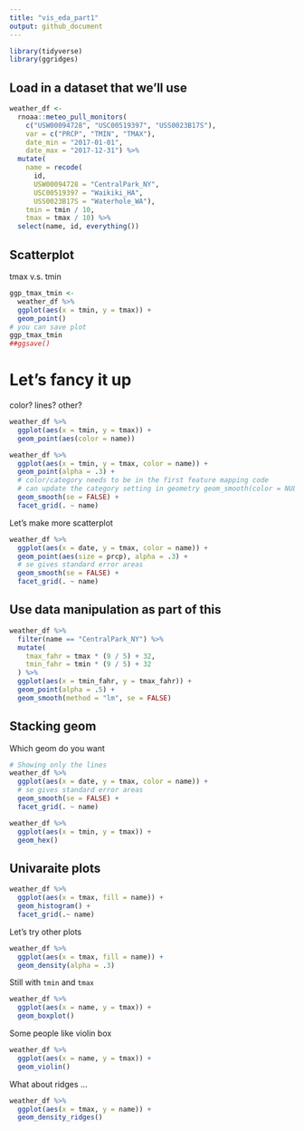 ```yaml
---
title: "vis_eda_part1"
output: github_document
---
```


```r
library(tidyverse)
library(ggridges)
```

## Load in a dataset that we'll use

```r
weather_df <- 
  rnoaa::meteo_pull_monitors(
    c("USW00094728", "USC00519397", "USS0023B17S"),
    var = c("PRCP", "TMIN", "TMAX"), 
    date_min = "2017-01-01",
    date_max = "2017-12-31") %>%
  mutate(
    name = recode(
      id, 
      USW00094728 = "CentralPark_NY", 
      USC00519397 = "Waikiki_HA",
      USS0023B17S = "Waterhole_WA"),
    tmin = tmin / 10,
    tmax = tmax / 10) %>%
  select(name, id, everything())
```

## Scatterplot

tmax v.s. tmin

```r
ggp_tmax_tmin <-
  weather_df %>%
  ggplot(aes(x = tmin, y = tmax)) +
  geom_point()
# you can save plot
ggp_tmax_tmin
##ggsave()
```

# Let's fancy it up

color? lines? other?

```r
weather_df %>%
  ggplot(aes(x = tmin, y = tmax)) +
  geom_point(aes(color = name))
```

```r
weather_df %>%
  ggplot(aes(x = tmin, y = tmax, color = name)) +
  geom_point(alpha = .3) +
  # color/category needs to be in the first feature mapping code
  # can update the category setting in geometry geom_smooth(color = NULL, se = FALSE)
  geom_smooth(se = FALSE) +
  facet_grid(. ~ name)
```
Let's make more scatterplot
```r
weather_df %>%
  ggplot(aes(x = date, y = tmax, color = name)) +
  geom_point(aes(size = prcp), alpha = .3) +
  # se gives standard error areas
  geom_smooth(se = FALSE) +
  facet_grid(. ~ name)

```
## Use data manipulation as part of this

```r
weather_df %>%
  filter(name == "CentralPark_NY") %>%
  mutate(
    tmax_fahr = tmax * (9 / 5) + 32,
    tmin_fahr = tmin * (9 / 5) + 32
  ) %>%
  ggplot(aes(x = tmin_fahr, y = tmax_fahr)) +
  geom_point(alpha = .5) + 
  geom_smooth(method = "lm", se = FALSE)
```
## Stacking geom

Which geom do you want

```r
# Showing only the lines
weather_df %>%
  ggplot(aes(x = date, y = tmax, color = name)) +
  # se gives standard error areas
  geom_smooth(se = FALSE) +
  facet_grid(. ~ name)
```
```r
weather_df %>%
  ggplot(aes(x = tmin, y = tmax)) +
  geom_hex()
```
## Univaraite plots

```r
weather_df %>%
  ggplot(aes(x = tmax, fill = name)) +
  geom_histogram() +
  facet_grid(.~ name)
```
Let's try other plots
```r
weather_df %>%
  ggplot(aes(x = tmax, fill = name)) +
  geom_density(alpha = .3)
```

Still with `tmin` and `tmax`
```r
weather_df %>%
  ggplot(aes(x = name, y = tmax)) +
  geom_boxplot()
```

Some people like violin box
```r
weather_df %>%
  ggplot(aes(x = name, y = tmax)) +
  geom_violin()
```
What about ridges ...

```r
weather_df %>%
  ggplot(aes(x = tmax, y = name)) +
  geom_density_ridges()
```





